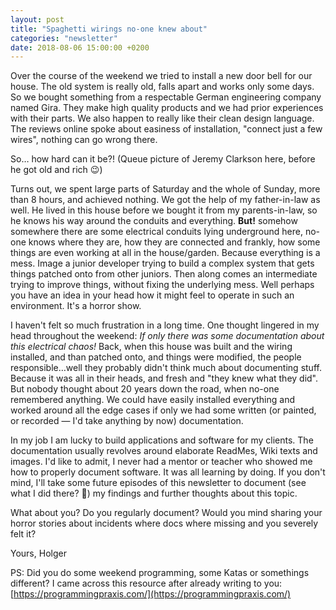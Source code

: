 ```yaml
---
layout: post
title: "Spaghetti wirings no-one knew about"
categories: "newsletter"
date: 2018-08-06 15:00:00 +0200
---
```

Over the course of the weekend we tried to install a new door bell for our house. The old system is really old, falls apart and works only some days. So we bought something from a respectable German engineering company named Gira. They make high quality products and we had prior experiences with their parts. We also happen to really like their clean design language. The reviews online spoke about easiness of installation, "connect just a few wires", nothing can go wrong there.
<!--more-->
So… how hard can it be?! (Queue picture of Jeremy Clarkson here, before he got old and rich 😉)

Turns out, we spent large parts of Saturday and the whole of Sunday, more than 8 hours, and achieved nothing. We got the help of my father-in-law as well. He lived in this house before we bought it from my parents-in-law, so he knows his way around the conduits and everything. **But!** somehow somewhere there are some electrical conduits lying underground here, no-one knows where they are, how they are connected and frankly, how some things are even working at all in the house/garden. Because everything is a mess. Image a junior developer trying to build a complex system that gets things patched onto from other juniors. Then along comes an intermediate trying to improve things, without fixing the underlying mess. Well perhaps you have an idea in your head how it might feel to operate in such an environment. It's a horror show.

I haven't felt so much frustration in a long time.
One thought lingered in my head throughout the weekend: _If only there was some documentation about this electrical chaos!_
Back, when this house was built and the wiring installed, and than patched onto, and things were modified, the people responsible…well they probably didn't think much about documenting stuff. Because it was all in their heads, and fresh and "they knew what they did". But nobody thought about 20 years down the road, when no-one remembered anything. We could have easily installed everything and worked around all the edge cases if only we had some written (or painted, or recorded — I'd take anything by now) documentation.

In my job I am lucky to build applications and software for my clients. The documentation usually revolves around elaborate ReadMes, Wiki texts and images. I'd like to admit, I never had a mentor or teacher who showed me how to properly document software. It was all learning by doing. If you don't mind, I'll take some future episodes of this newsletter to document (see what I did there? 👅) my findings and further thoughts about this topic.

What about you? Do you regularly document? Would you mind sharing your horror stories about incidents where docs where missing and you severely felt it?

Yours,
Holger

PS: Did you do some weekend programming, some Katas or somethings different? I came across this resource after already writing to you: [https://programmingpraxis.com/](https://programmingpraxis.com/)
